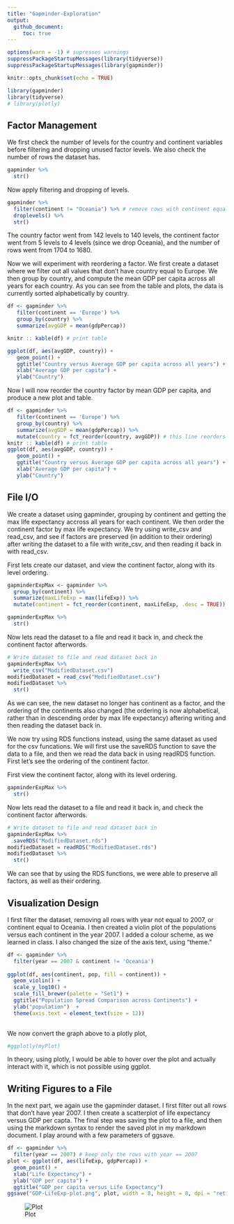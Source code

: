 ```yaml
---
title: "Gapminder-Exploration"
output: 
  github_document: 
     toc: true
---
```


```r
options(warn = -1) # supresses warnings
suppressPackageStartupMessages(library(tidyverse))
suppressPackageStartupMessages(library(gapminder))
```

```r
knitr::opts_chunk$set(echo = TRUE)
```

```r
library(gapminder)
library(tidyverse)
# library(plotly)
```

## Factor Management

We first check the number of levels for the country and continent variables before filtering and dropping unused factor levels. We also check the number of rows the dataset has.
```r
gapminder %>%
  str() 
```

Now apply filtering and dropping of levels.
```r
gapminder %>%
  filter(continent != "Oceania") %>% # remove rows with continent equal to Oceania
  droplevels() %>%
  str()
```

The country factor went from 142 levels to 140 levels, the continent factor went from 5 levels to 4 levels (since we drop Oceania), and the number of rows went from 1704 to 1680.

Now we will experiment with reordering a factor. We first create a dataset where we filter out all values that don't have country equal to Europe. We then group by country, and compute the mean GDP per capita across all years for each country. As you can see from the table and plots, the data is currently sorted alphabetically by country.
```r
df <- gapminder %>%
   filter(continent == 'Europe') %>%
   group_by(country) %>%
   summarize(avgGDP = mean(gdpPercap)) 

knitr :: kable(df) # print table

ggplot(df, aes(avgGDP, country)) +
   geom_point() + 
   ggtitle("Country versus Average GDP per capita across all years") +
   xlab("Average GDP per capita") + 
   ylab("Country")
```

Now I will now reorder the country factor by mean GDP per capita, and produce a new plot and table.
```r
df <- gapminder %>%
   filter(continent == 'Europe') %>%
   group_by(country) %>%
   summarize(avgGDP = mean(gdpPercap)) %>%
   mutate(country = fct_reorder(country, avgGDP)) # this line reorders the country factor by average GDP per capita
knitr :: kable(df) # print table
ggplot(df, aes(avgGDP, country)) +
   geom_point() + 
   ggtitle("Country versus Average GDP per capita across all years") +
   xlab("Average GDP per capita") + 
   ylab("Country")
```

## File I/O

We create a dataset using gapminder, grouping by continent and getting the max life expectancy accross all years for each continent. We then order the continent factor by max life expectancy. We try using write_csv and read_csv, and see if factors are preserved (in addition to their ordering) after writing the dataset to a file with write_csv, and then reading it back in with read_csv. 

First lets create our dataset, and view the continent factor, along with its level ordering.
```r
gapminderExpMax <- gapminder %>%
  group_by(continent) %>%
  summarize(maxLifeExp = max(lifeExp)) %>%
  mutate(continent = fct_reorder(continent, maxLifeExp, .desc = TRUE))

gapminderExpMax %>%
  str()
```

Now lets read the dataset to a file and read it back in, and check the continent factor afterwords.
```r
# Write dataset to file and read dataset back in
gapminderExpMax %>%
  write_csv("ModifiedDataset.csv")
modifiedDataset = read_csv("ModifiedDataset.csv")
modifiedDataset %>%
  str()
```

As we can see, the new dataset no longer has continent as a factor, and the ordering of the continents also changed (the ordering is now alphabetical, rather than in descending order by max life expectancy) aftering writing and then reading the dataset back in.

We now try using RDS functions instead, using the same dataset as used for the csv funcations. We will first use the saveRDS function to save the data to a file, and then we read the data back in using readRDS function. First let's see the ordering of the continent factor.

First view the continent factor, along with its level ordering.
```r
gapminderExpMax %>%
  str()
```

Now lets read the dataset to a file and read it back in, and check the continent factor afterwords.
```r
# Write dataset to file and read dataset back in
gapminderExpMax %>%
  saveRDS("ModifiedDataset.rds")
modifiedDataset = readRDS("ModifiedDataset.rds")
modifiedDataset %>%
  str()
```

We can see that by using the RDS functions, we were able to preserve all factors, as well as their ordering.

## Visualization Design

I first filter the dataset, removing all rows with year not equal to 2007, or continent equal to Oceania. I then created a violin plot of the populations versus each continent in the year 2007. I added a colour scheme, as we learned in class. I also changed the size of the axis text, using "theme."
```r
df <- gapminder %>%
  filter(year == 2007 & continent != 'Oceania') 
  
ggplot(df, aes(continent, pop, fill = continent)) +
  geom_violin() +
  scale_y_log10() +
  scale_fill_brewer(palette = "Set1") +
  ggtitle("Population Spread Comparison across Continents") +
  ylab("population")  + 
  theme(axis.text = element_text(size = 12))
  
```

We now convert the graph above to a plotly plot,
```r
#ggplotly(myPlot) 
```

In theory, using plotly, I would be able to hover over the plot and actually interact with it, which is not possible using ggplot.

## Writing Figures to a File

In the next part, we again use the gapminder dataset. I first filter out all rows that don't have year 2007. I then create a scatterplot of life expectancy versus GDP per capta. The final step was saving the plot to a file, and then using the markdown syntax to render the saved plot in my markdown document. I play around with a few parameters of ggsave.
```r
df <- gapminder %>%
  filter(year == 2007) # keep only the rows with year == 2007
plot <- ggplot(df, aes(lifeExp, gdpPercap)) +
  geom_point() +
  xlab("Life Expectancy") +
  ylab("GDP per capita") +
  ggtitle("GDP per capita versus Life Expectancy")
ggsave("GDP-LifeExp-plot.png", plot, width = 8, height = 8, dpi = "retina") # save plot to file
```

![Plot](https://github.com/STAT545-UBC-students/hw05-curtis77/blob/master/GDP-LifeExp-plot.png)
